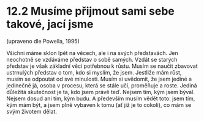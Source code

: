 # 12.2 Musíme přijmout sami sebe takové, jací jsme

(upraveno dle Powella, 1995)

Všichni máme sklon lpět na věcech, ale i na svých představách. Jen neochotně se vzdáváme představ o sobě samých. Vzdát se starých představ je však základní věcí potřebnou k růstu. Musím se naučit zbavovat ustrnulých představ o tom, kdo si myslím, že jsem. Jestliže mám růst, musím se odpoutat od své minulosti. Musím si uvědomit, že jsem jediné a jedinečné já, osoba v procesu, která se stále učí, proměňuje a roste. Jediná důležitá skutečnost je ta, kdo jsem právě teď. Nejsem tím, kým jsem býval. Nejsem dosud ani tím, kým budu. A především musím vědět toto: jsem tím, kým mám být, a jsem plně vybaven k tomu (ať již je to cokoli), co mám se svým životem dělat.